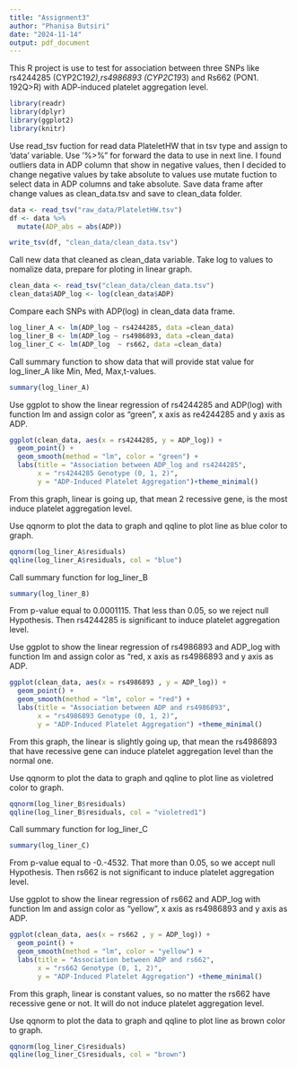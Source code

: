 ```yaml
---
title: "Assignment3"
author: "Phanisa Butsiri"
date: "2024-11-14"
output: pdf_document
---
```

This R project is use to test for association between three SNPs like rs4244285 (CYP2C19*2),rs4986893 (CYP2C19*3) and Rs662 (PON1. 192Q>R) with ADP-induced platelet aggregation level. 

```r
library(readr)
library(dplyr)
library(ggplot2)
library(knitr)

```
Use read_tsv fuction for read data PlateletHW that in tsv type and assign to 'data' variable. Use '%>%" for forward the data to use in next line. I found outliers data in ADP column that show in negative values, then I decided to change negative values by take absolute to values use mutate fuction to select data in ADP columns and take absolute. Save data frame after change values as clean_data.tsv and save to clean_data folder. 

```r
data <- read_tsv("raw_data/PlateletHW.tsv")
df <- data %>%
  mutate(ADP_abs = abs(ADP))

write_tsv(df, "clean_data/clean_data.tsv")
```

Call new data that cleaned as clean_data variable. Take log to values to nomalize data, prepare for ploting in linear graph.
```r
clean_data <- read_tsv("clean_data/clean_data.tsv")
clean_data$ADP_log <- log(clean_data$ADP)
```

Compare each SNPs with ADP(log) in clean_data data frame.
```r
log_liner_A <- lm(ADP_log ~ rs4244285, data =clean_data)
log_liner_B <- lm(ADP_log ~ rs4986893, data =clean_data)
log_liner_C <- lm(ADP_log  ~ rs662, data =clean_data)
```

Call summary function to show data that will provide stat value for log_liner_A like Min, Med, Max,t-values.

```r
summary(log_liner_A)
```

Use ggplot to show the linear regression of rs4244285 and ADP(log) with function lm and assign color as "green", x axis as re4244285 and y axis as ADP. 

```r
ggplot(clean_data, aes(x = rs4244285, y = ADP_log)) +
  geom_point() +
  geom_smooth(method = "lm", color = "green") +
  labs(title = "Association between ADP_log and rs4244285",
       x = "rs4244285 Genotype (0, 1, 2)",
       y = "ADP-Induced Platelet Aggregation")+theme_minimal()
```
From this graph, linear is going up, that mean 2 recessive gene, is the most induce platelet  aggregation level.



Use qqnorm to plot the data to graph and qqline to plot line as blue color to graph. 


```r
qqnorm(log_liner_A$residuals)
qqline(log_liner_A$residuals, col = "blue")
```

Call summary function for log_liner_B

```r
summary(log_liner_B)

```
From p-value equal to 0.0001115. That less than 0.05, so we reject null Hypothesis. Then rs4244285 is significant to induce platelet aggregation level.


Use ggplot to show the linear regression of rs4986893 and ADP_log with function lm and assign color as "red, x axis as rs4986893 and y axis as ADP. 

```r

ggplot(clean_data, aes(x = rs4986893 , y = ADP_log)) +
  geom_point() +
  geom_smooth(method = "lm", color = "red") +
  labs(title = "Association between ADP and rs4986893",
       x = "rs4986893 Genotype (0, 1, 2)",
       y = "ADP-Induced Platelet Aggregation") +theme_minimal()
```
From this graph, the linear is slightly going up, that mean the rs4986893 that have recessive gene can induce platelet  aggregation level than the normal one.



Use qqnorm to plot the data to graph and qqline to plot line as violetred color to graph. 

```r
qqnorm(log_liner_B$residuals)
qqline(log_liner_B$residuals, col = "violetred1")
```


Call summary function for log_liner_C

```r
summary(log_liner_C)
```
From p-value equal to -0.-4532. That more than 0.05, so we accept null Hypothesis. Then rs662 is not significant to induce platelet aggregation level.

Use ggplot to show the linear regression of rs662 and ADP_log with function lm and assign color as "yellow", x axis as rs4986893 and y axis as ADP. 
```r
ggplot(clean_data, aes(x = rs662 , y = ADP_log)) +
  geom_point() +
  geom_smooth(method = "lm", color = "yellow") + 
  labs(title = "Association between ADP and rs662",
       x = "rs662 Genotype (0, 1, 2)",
       y = "ADP-Induced Platelet Aggregation") +theme_minimal()
```
From this graph, linear is constant values, so no matter the rs662 have recessive gene or not. It will do not induce platelet  aggregation level.


Use qqnorm to plot the data to graph and qqline to plot line as brown color to graph. 

```r
qqnorm(log_liner_C$residuals)
qqline(log_liner_C$residuals, col = "brown")
```



